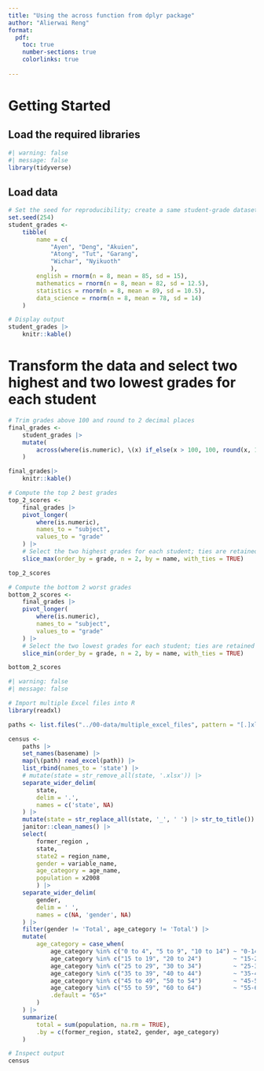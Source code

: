 ```yaml
---
title: "Using the across function from dplyr package"
author: "Alierwai Reng"
format:
  pdf:
    toc: true
    number-sections: true
    colorlinks: true
    
---
```


# Getting Started

## Load the required libraries

```r
#| warning: false
#| message: false
library(tidyverse)
```

## Load data

```r
# Set the seed for reproducibility; create a same student-grade dataset
set.seed(254)
student_grades <- 
    tibble(
        name = c(
            "Ayen", "Deng", "Akuien", 
            "Atong", "Tut", "Garang", 
            "Wichar", "Nyikuoth"
            ),
        english = rnorm(n = 8, mean = 85, sd = 15),
        mathematics = rnorm(n = 8, mean = 82, sd = 12.5),
        statistics = rnorm(n = 8, mean = 89, sd = 10.5),
        data_science = rnorm(n = 8, mean = 78, sd = 14)
    )

# Display output
student_grades |> 
    knitr::kable()
```

# Transform the data and select two highest and two lowest grades for each student

```r
# Trim grades above 100 and round to 2 decimal places
final_grades <- 
    student_grades |> 
    mutate(
        across(where(is.numeric), \(x) if_else(x > 100, 100, round(x, 1)))
    ) 

final_grades|> 
    knitr::kable()
```


```r
# Compute the top 2 best grades
top_2_scores <- 
    final_grades |> 
    pivot_longer(
        where(is.numeric), 
        names_to = "subject", 
        values_to = "grade"
    ) |> 
    # Select the two highest grades for each student; ties are retained by default
    slice_max(order_by = grade, n = 2, by = name, with_ties = TRUE)

top_2_scores
```


```r
# Compute the bottom 2 worst grades
bottom_2_scores <- 
    final_grades |> 
    pivot_longer(
        where(is.numeric), 
        names_to = "subject", 
        values_to = "grade"
    ) |> 
    # Select the two lowest grades for each student; ties are retained by default
    slice_min(order_by = grade, n = 2, by = name, with_ties = TRUE)

bottom_2_scores
```


```r
#| warning: false
#| message: false

# Import multiple Excel files into R
library(readxl)

paths <- list.files("../00-data/multiple_excel_files", pattern = "[.]xlsx$", full.names = TRUE)

census <- 
    paths |> 
    set_names(basename) |> 
    map(\(path) read_excel(path)) |> 
    list_rbind(names_to = 'state') |> 
    # mutate(state = str_remove_all(state, '.xlsx')) |> 
    separate_wider_delim(
        state,
        delim = '.',
        names = c('state', NA)
    ) |> 
    mutate(state = str_replace_all(state, '_', ' ') |> str_to_title()) |> 
    janitor::clean_names() |> 
    select(
        former_region , 
        state, 
        state2 = region_name, 
        gender = variable_name, 
        age_category = age_name,
        population = x2008
        ) |> 
    separate_wider_delim(
        gender,
        delim = ' ',
        names = c(NA, 'gender', NA)
    ) |> 
    filter(gender != 'Total', age_category != 'Total') |> 
    mutate(
        age_category = case_when(
            age_category %in% c("0 to 4", "5 to 9", "10 to 14") ~ "0-14",
            age_category %in% c("15 to 19", "20 to 24")         ~ "15-24", 
            age_category %in% c("25 to 29", "30 to 34")         ~ "25-34", 
            age_category %in% c("35 to 39", "40 to 44")         ~ "35-44",
            age_category %in% c("45 to 49", "50 to 54")         ~ "45-54",
            age_category %in% c("55 to 59", "60 to 64")         ~ "55-64",
            .default = "65+"
        )
    ) |> 
    summarize(
        total = sum(population, na.rm = TRUE),
        .by = c(former_region, state2, gender, age_category)
    )

# Inspect output
census

```